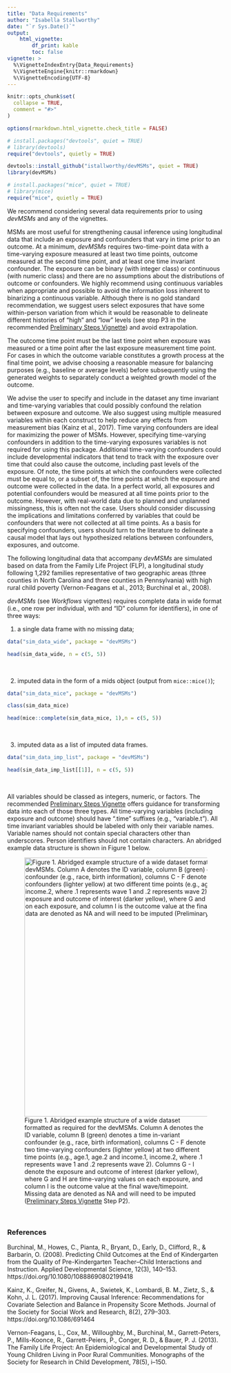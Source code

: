 ```yaml
---
title: "Data Requirements"
author: "Isabella Stallworthy"
date: "`r Sys.Date()`"
output:
    html_vignette:
        df_print: kable
        toc: false
vignette: >
  %\VignetteIndexEntry{Data_Requirements}
  %\VignetteEngine{knitr::rmarkdown}
  %\VignetteEncoding{UTF-8}
---
```


```r
knitr::opts_chunk$set(
  collapse = TRUE,
  comment = "#>"
)

options(rmarkdown.html_vignette.check_title = FALSE)

```

```r
# install.packages("devtools", quiet = TRUE)
# library(devtools)
require("devtools", quietly = TRUE)

devtools::install_github("istallworthy/devMSMs", quiet = TRUE)
library(devMSMs)

# install.packages("mice", quiet = TRUE)
# library(mice)
require("mice", quietly = TRUE)

```
  
  
We recommend considering several data requirements prior to using *devMSMs* and any of the vignettes.  
  
MSMs are most useful for strengthening causal inference using longitudinal data that include an exposure and confounders that vary in time prior to an outcome. At a minimum, *devMSMs* requires two-time-point data with a time-varying exposure measured at least two time points, outcome measured at the second time point, and at least one time invariant confounder. The exposure can be binary (with integer class) or continuous (with numeric class) and there are no assumptions about the distributions of outcome or confounders. We highly recommend using continuous variables when appropriate and possible to avoid the information loss inherent to binarizing a continuous variable. Although there is no gold standard recommendation, we suggest users select exposures that have some within-person variation from which it would be reasonable to delineate different histories of “high” and “low” levels (see step P3 in the recommended <a href="https://istallworthy.github.io/devMSMs/articles/Preliminary_Steps.html">Preliminary Steps Vignette</a>) and avoid extrapolation.  
  
The outcome time point must be the last time point when exposure was measured or a time point after the last exposure measurement time point. For cases in which the outcome variable constitutes a growth process at the final time point, we advise choosing a reasonable measure for balancing purposes (e.g., baseline or average levels) before subsequently using the generated weights to separately conduct a weighted growth model of the outcome.   
  
We advise the user to specify and include in the dataset any time invariant and time-varying variables that could possibly confound the relation between exposure and outcome. We also suggest using multiple measured variables within each construct to help reduce any effects from measurement bias (Kainz et al., 2017). Time varying confounders are ideal for maximizing the power of MSMs. However, specifying time-varying confounders in addition to the time-varying exposures variables is not required for using this package. Additional time-varying confounders could include developmental indicators that tend to track with the exposure over time that could also cause the outcome, including past levels of the exposure. Of note, the time points at which the confounders were collected must be equal to, or a subset of, the time points at which the exposure and outcome were collected in the data. In a perfect world, all exposures and potential confounders would be measured at all time points prior to the outcome. However, with real-world data due to planned and unplanned missingness, this is often not the case. Users should consider discussing the implications and limitations conferred by variables that could be confounders that were not collected at all time points. As a basis for specifying confounders, users should turn to the literature to delineate a causal model that lays out hypothesized relations between confounders, exposures, and outcome.  
  
The following longitudinal data that accompany *devMSMs* are simulated based on data from the Family Life Project (FLP), a longitudinal study following 1,292 families representative of two geographic areas (three counties in North Carolina and three counties in Pennsylvania) with high rural child poverty (Vernon-Feagans et al., 2013; Burchinal et al., 2008).  
  
*devMSMs* (see *Workflows* vignettes) requires complete data in wide format (i.e., one row per individual, with and “ID” column for identifiers), in one of three ways:   
  
(1) a single data frame with no missing data;  

```r
data("sim_data_wide", package = "devMSMs")

head(sim_data_wide, n = c(5, 5))
```
  
<br>
  
(2) imputed data in the form of a mids object (output from `mice::mice()`);  
  
```r
data("sim_data_mice", package = "devMSMs")

class(sim_data_mice)

head(mice::complete(sim_data_mice, 1),n = c(5, 5))
```
 
<br>
  
(3) imputed data as a list of imputed data frames.   
  
```r
data("sim_data_imp_list", package = "devMSMs")

head(sim_data_imp_list[[1]], n = c(5, 5))
```

<br>

All variables should be classed as integers, numeric, or factors. The recommended <a href="https://istallworthy.github.io/devMSMs/articles/Preliminary_Steps.html"> Preliminary Steps Vignette</a> offers guidance for transforming data into each of those three types. All time-varying variables (including exposure and outcome) should have “.time” suffixes (e.g., “variable.t”). All time invariant variables should be labeled with only their variable names. Variable names should not contain special characters other than underscores. Person identifiers should not contain characters. An abridged example data structure is shown in Figure 1 below.
  
![Figure 1. Abridged example structure of a wide dataset formatted as required for the devMSMs. Column A denotes the ID variable, column B (green) denotes a time in-variant confounder (e.g., race, birth information), columns C - F denote two time-varying confounders (lighter yellow) at two different time points (e.g., age.1, age.2 and income.1, income.2, where .1 represents wave 1 and .2 represents wave 2). Columns G - I denote the exposure and outcome of interest (darker yellow), where G and H are time-varying values on each exposure, and column I is the outcome value at the final wave/timepoint. Missing data are denoted as NA and will need to be imputed (<a href="https://istallworthy.github.io/devMSMs/articles/Preliminary_Steps.html">Preliminary Steps Vignette</a> Step P2).](/Users/isabella/Documents/GitHub/devMSMs/man/figures/sample data.png){width=600px}


<br>

### References
Burchinal, M., Howes, C., Pianta, R., Bryant, D., Early, D., Clifford, R., & Barbarin, O. (2008). Predicting Child Outcomes at the End of Kindergarten from the Quality of Pre-Kindergarten Teacher–Child Interactions and Instruction. Applied Developmental Science, 12(3), 140–153. https://doi.org/10.1080/10888690802199418

Kainz, K., Greifer, N., Givens, A., Swietek, K., Lombardi, B. M., Zietz, S., & Kohn, J. L. (2017). Improving Causal Inference: Recommendations for Covariate Selection and Balance in Propensity Score Methods. Journal of the Society for Social Work and Research, 8(2), 279–303. https://doi.org/10.1086/691464

Vernon-Feagans, L., Cox, M., Willoughby, M., Burchinal, M., Garrett-Peters, P., Mills-Koonce, R., Garrett-Peiers, P., Conger, R. D., & Bauer, P. J. (2013). The Family Life Project: An Epidemiological and Developmental Study of Young Children Living in Poor Rural Communities. Monographs of the Society for Research in Child Development, 78(5), i–150.

  
